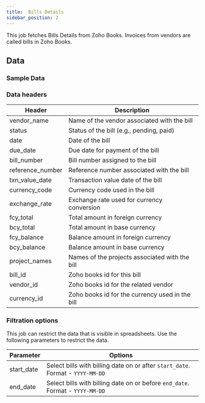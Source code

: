 ```yaml
---
title:  Bills Details
sidebar_position: 2
---
```


This job fetches Bills Details from Zoho Books. Invoices from vendors are called bills in Zoho Books.

<AddJob
  template="gsheet_zoho_books_db_get_bill_details"
/>

## Data

### Sample Data

<Gsheet
  src="https://docs.google.com/spreadsheets/d/1-gX-uq5YrTW-6gQJYM-mNXitEOfJLTiQCvPtV8CR1Yc/edit#gid=810087260"
/>


### Data headers

| Header | Description |
|------------------|-------------------------------------------------------|
| vendor_name      | Name of the vendor associated with the bill           |
| status           | Status of the bill (e.g., pending, paid)              |
| date             | Date of the bill                                      |
| due_date         | Due date for payment of the bill                       |
| bill_number      | Bill number assigned to the bill                       |
| reference_number | Reference number associated with the bill              |
| txn_value_date   | Transaction value date of the bill                    |
| currency_code    | Currency code used in the bill                         |
| exchange_rate    | Exchange rate used for currency conversion            |
| fcy_total        | Total amount in foreign currency                      |
| bcy_total        | Total amount in base currency                         |
| fcy_balance      | Balance amount in foreign currency                    |
| bcy_balance      | Balance amount in base currency                       |
| project_names    | Names of the projects associated with the bill        |
| bill_id | Zoho books id for this bill |
| vendor_id | Zoho books id for the related vendor |
| currency_id      | Zoho books id for the currency used in the bill   |


### Filtration options

This job can restrict the data that is visible in spreadsheets. Use the following parameters to restrict the data.

| Parameter | Options |
|----|----|
| start_date | Select bills with billing date on or after `start_date`. Format - `YYYY-MM-DD` |
| end_date | Select bills with billing date on or before `end_date`. Format - `YYYY-MM-DD` |

<!---
## Others

### Similar jobs

Similar sort of data can be achieved by using get accounting transaction job and filtering it by invoice type. 

### Reports that use this job

Here are some of the report templates that use this job: 
-->